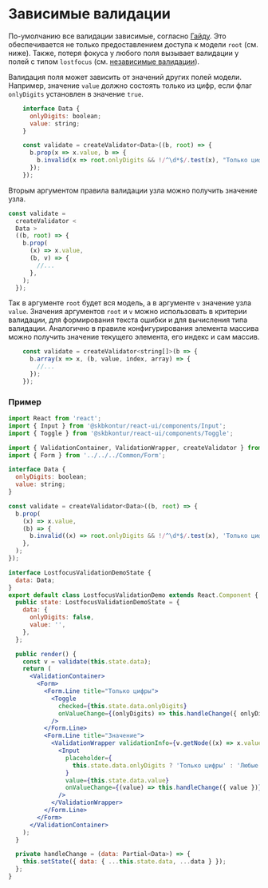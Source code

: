 
<Meta title="Описание валидаций/Зависимые валидации" />

# Зависимые валидации

По-умолчанию все валидации зависимые, согласно [Гайду](https://guides.kontur.ru/principles/validation/#33).
Это обеспечивается не только предоставлением доступа к модели `root` (см. ниже).
Также, потеря фокуса у любого поля вызывает валидации у полей с типом `lostfocus` (см. [независимые валидации](#/independent-validation)).

Валидация поля может зависить от значений других полей модели.
Например, значение `value` должно состоять только из цифр, если флаг `onlyDigits` установлен в значение `true`.

```jsx static
    interface Data {
      onlyDigits: boolean;
      value: string;
    }

    const validate = createValidator<Data>((b, root) => {
      b.prop(x => x.value, b => {
        b.invalid(x => root.onlyDigits && !/^\d*$/.test(x), "Только цифры");
      });
    });
```

Вторым аргументом правила валидации узла можно получить значение узла.

```jsx static
const validate =
  createValidator <
  Data >
  ((b, root) => {
    b.prop(
      (x) => x.value,
      (b, v) => {
        //...
      },
    );
  });
```

Так в аргументе `root` будет вся модель, а в аргументе `v` значение узла `value`.
Значения аргументов `root` и `v` можно использовать в критерии валидации, для формирования текста ошибки и для вычисления типа валидации.
Аналогично в правиле конфигурирования элемента массива можно получить значение текущего элемента, его индекс и сам массив.

```jsx static
    const validate = createValidator<string[]>(b => {
      b.array(x => x, (b, value, index, array) => {
        //...
      });
    });
```

### Пример

```jsx static
import React from 'react';
import { Input } from '@skbkontur/react-ui/components/Input';
import { Toggle } from '@skbkontur/react-ui/components/Toggle';

import { ValidationContainer, ValidationWrapper, createValidator } from '../../../../src';
import { Form } from '../../../Common/Form';

interface Data {
  onlyDigits: boolean;
  value: string;
}

const validate = createValidator<Data>((b, root) => {
  b.prop(
    (x) => x.value,
    (b) => {
      b.invalid((x) => root.onlyDigits && !/^\d*$/.test(x), 'Только цифры');
    },
  );
});

interface LostfocusValidationDemoState {
  data: Data;
}
export default class LostfocusValidationDemo extends React.Component {
  public state: LostfocusValidationDemoState = {
    data: {
      onlyDigits: false,
      value: '',
    },
  };

  public render() {
    const v = validate(this.state.data);
    return (
      <ValidationContainer>
        <Form>
          <Form.Line title="Только цифры">
            <Toggle
              checked={this.state.data.onlyDigits}
              onValueChange={(onlyDigits) => this.handleChange({ onlyDigits })}
            />
          </Form.Line>
          <Form.Line title="Значение">
            <ValidationWrapper validationInfo={v.getNode((x) => x.value).get()}>
              <Input
                placeholder={
                  this.state.data.onlyDigits ? 'Только цифры' : 'Любые символы'
                }
                value={this.state.data.value}
                onValueChange={(value) => this.handleChange({ value })}
              />
            </ValidationWrapper>
          </Form.Line>
        </Form>
      </ValidationContainer>
    );
  }

  private handleChange = (data: Partial<Data>) => {
    this.setState({ data: { ...this.state.data, ...data } });
  };
}
```
